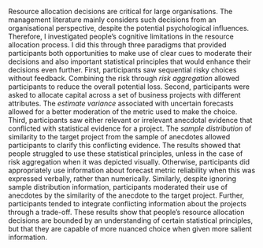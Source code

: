 Resource allocation decisions are critical for large organisations. The
management literature mainly considers such decisions from an organisational
perspective, despite the potential psychological influences. Therefore, I
investigated people's cognitive limitations in the resource allocation process.
I did this through three paradigms that provided participants both opportunities
to make use of clear cues to moderate their decisions and also important
statistical principles that would enhance their decisions even further. First,
participants saw sequential risky choices without feedback. Combining the risk
through *risk aggregation* allowed participants to reduce the overall potential
loss. Second, participants were asked to allocate capital across a set of
business projects with different attributes. The *estimate variance* associated
with uncertain forecasts allowed for a better moderation of the metric used to
make the choice. Third, participants saw either relevant or irrelevant anecdotal
evidence that conflicted with statistical evidence for a project. The *sample
distribution* of similarity to the target project from the sample of anecdotes
allowed participants to clarify this conflicting evidence. The results showed
that people struggled to use these statistical principles, unless in the case of
risk aggregation when it was depicted visually. Otherwise, participants did
appropriately use information about forecast metric reliability when this was
expressed verbally, rather than numerically. Similarly, despite ignoring sample
distribution information, participants moderated their use of anecdotes by the
similarity of the anecdote to the target project. Further, participants tended
to integrate conflicting information about the projects through a trade-off.
These results show that people's resource allocation decisions are bounded by an
understanding of certain statistical principles, but that they are capable of
more nuanced choice when given more salient information.
